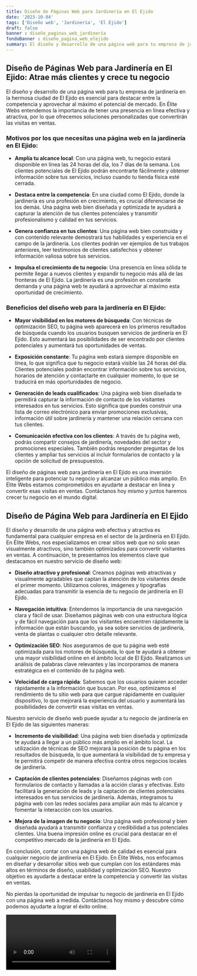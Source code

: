 ```yaml
---
title: Diseño de Páginas Web para Jardinería en El Ejido
date: '2023-10-04'
tags: ['Diseño web', 'Jardinería', 'El Ejido']
draft: false
banner : diseño_paginas_web_jardinería
fondoBanner : diseño_pagina_web_elejido
summary: El diseño y desarrollo de una página web para tu empresa de jardinería en la hermosa ciudad de El Ejido es esencial para destacar entre la competencia y aprovechar al máximo el potencial de mercado. En Élite Webs entendemos la importancia de tener una presencia en línea efectiva y atractiva, por lo que ofrecemos soluciones personalizadas que convertirán las visitas en ventas.
---
```


## Diseño de Páginas Web para Jardinería en El Ejido: Atrae más clientes y crece tu negocio

El diseño y desarrollo de una página web para tu empresa de jardinería en la hermosa ciudad de El Ejido es esencial para destacar entre la competencia y aprovechar al máximo el potencial de mercado. En Élite Webs entendemos la importancia de tener una presencia en línea efectiva y atractiva, por lo que ofrecemos soluciones personalizadas que convertirán las visitas en ventas.

### Motivos por los que necesitas una página web en la jardinería en El Ejido:

- **Amplía tu alcance local**: Con una página web, tu negocio estará disponible en línea las 24 horas del día, los 7 días de la semana. Los clientes potenciales de El Ejido podrán encontrarte fácilmente y obtener información sobre tus servicios, incluso cuando tu tienda física esté cerrada.

- **Destaca entre la competencia**: En una ciudad como El Ejido, donde la jardinería es una profesión en crecimiento, es crucial diferenciarse de los demás. Una página web bien diseñada y optimizada te ayudará a capturar la atención de tus clientes potenciales y transmitir profesionalismo y calidad en tus servicios.

- **Genera confianza en tus clientes**: Una página web bien construida y con contenido relevante demostrará tus habilidades y experiencia en el campo de la jardinería. Los clientes podrán ver ejemplos de tus trabajos anteriores, leer testimonios de clientes satisfechos y obtener información valiosa sobre tus servicios.

- **Impulsa el crecimiento de tu negocio**: Una presencia en línea sólida te permite llegar a nuevos clientes y expandir tu negocio más allá de las fronteras de El Ejido. La jardinería es una profesión en constante demanda y una página web te ayudará a aprovechar al máximo esta oportunidad de crecimiento.

### Beneficios del diseño web para la jardinería en El Ejido:

- **Mayor visibilidad en los motores de búsqueda**: Con técnicas de optimización SEO, tu página web aparecerá en los primeros resultados de búsqueda cuando los usuarios busquen servicios de jardinería en El Ejido. Esto aumentará las posibilidades de ser encontrado por clientes potenciales y aumentará tus oportunidades de ventas.

- **Exposición constante**: Tu página web estará siempre disponible en línea, lo que significa que tu negocio estará visible las 24 horas del día. Clientes potenciales podrán encontrar información sobre tus servicios, horarios de atención y contactarte en cualquier momento, lo que se traducirá en más oportunidades de negocio.

- **Generación de leads cualificados**: Una página web bien diseñada te permitirá capturar la información de contacto de los visitantes interesados en tus servicios. Esto significa que puedes construir una lista de correo electrónico para enviar promociones exclusivas, información útil sobre jardinería y mantener una relación cercana con tus clientes.

- **Comunicación efectiva con los clientes**: A través de tu página web, podrás compartir consejos de jardinería, novedades del sector y promociones especiales. También podrás responder preguntas de los clientes y ampliar tus servicios al incluir formularios de contacto y la opción de solicitud de presupuestos.

El diseño de páginas web para jardinería en El Ejido es una inversión inteligente para potenciar tu negocio y alcanzar un público más amplio. En Élite Webs estamos comprometidos en ayudarte a destacar en línea y convertir esas visitas en ventas. Contáctanos hoy mismo y juntos haremos crecer tu negocio en el mundo digital.

<GifSeo />

<Cta />

## Diseño de Página Web para Jardinería en El Ejido

El diseño y desarrollo de una página web efectiva y atractiva es fundamental para cualquier empresa en el sector de la jardinería en El Ejido. En Élite Webs, nos especializamos en crear sitios web que no solo sean visualmente atractivos, sino también optimizados para convertir visitantes en ventas. A continuación, te presentamos los elementos clave que destacamos en nuestro servicio de diseño web:

- **Diseño atractivo y profesional**: Creamos páginas web atractivas y visualmente agradables que captan la atención de los visitantes desde el primer momento. Utilizamos colores, imágenes y tipografías adecuadas para transmitir la esencia de tu negocio de jardinería en El Ejido.

- **Navegación intuitiva**: Entendemos la importancia de una navegación clara y fácil de usar. Diseñamos páginas web con una estructura lógica y de fácil navegación para que los visitantes encuentren rápidamente la información que están buscando, ya sea sobre servicios de jardinería, venta de plantas o cualquier otro detalle relevante.

- **Optimización SEO**: Nos aseguramos de que tu página web esté optimizada para los motores de búsqueda, lo que te ayudará a obtener una mayor visibilidad online en el ámbito local de El Ejido. Realizamos un análisis de palabras clave relevantes y las incorporamos de manera estratégica en el contenido de tu página web.

- **Velocidad de carga rápida**: Sabemos que los usuarios quieren acceder rápidamente a la información que buscan. Por eso, optimizamos el rendimiento de tu sitio web para que cargue rápidamente en cualquier dispositivo, lo que mejorará la experiencia del usuario y aumentará las posibilidades de convertir esas visitas en ventas.

Nuestro servicio de diseño web puede ayudar a tu negocio de jardinería en El Ejido de las siguientes maneras:

- **Incremento de visibilidad**: Una página web bien diseñada y optimizada te ayudará a llegar a un público más amplio en el ámbito local. La utilización de técnicas de SEO mejorará la posición de tu página en los resultados de búsqueda, lo que aumentará la visibilidad de tu empresa y te permitirá competir de manera efectiva contra otros negocios locales de jardinería.

- **Captación de clientes potenciales**: Diseñamos páginas web con formularios de contacto y llamadas a la acción claras y efectivas. Esto facilitará la generación de leads y la captación de clientes potenciales interesados en tus servicios de jardinería. Además, integramos tu página web con las redes sociales para ampliar aún más tu alcance y fomentar la interacción con los usuarios.

- **Mejora de la imagen de tu negocio**: Una página web profesional y bien diseñada ayudará a transmitir confianza y credibilidad a tus potenciales clientes. Una buena impresión online es crucial para destacar en el competitivo mercado de la jardinería en El Ejido.

En conclusión, contar con una página web de calidad es esencial para cualquier negocio de jardinería en El Ejido. En Élite Webs, nos enfocamos en diseñar y desarrollar sitios web que cumplan con los estándares más altos en términos de diseño, usabilidad y optimización SEO. Nuestro objetivo es ayudarte a destacar entre la competencia y convertir las visitas en ventas.

No pierdas la oportunidad de impulsar tu negocio de jardinería en El Ejido con una página web a medida. Contáctanos hoy mismo y descubre cómo podemos ayudarte a lograr el éxito online.

<Video />

<CtaBot job='Jardinería' city='El Ejido'/>

<Gmaps query='El Ejido+españa+maps' />